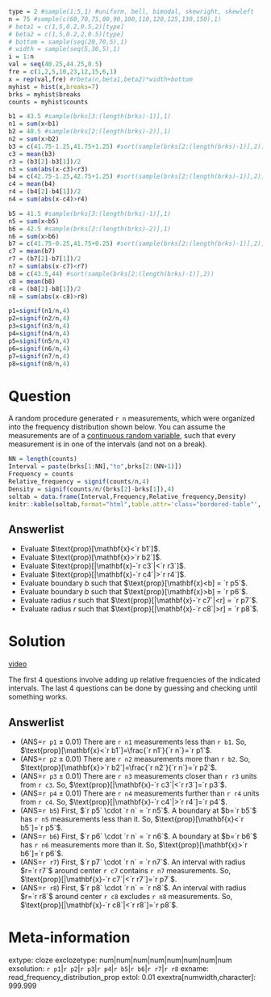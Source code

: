 ```r
type = 2 #sample(1:5,1) #uniform, bell, bimodal, skewright, skewleft
n = 75 #sample(c(60,70,75,80,90,100,110,120,125,130,150),1)
# beta1 = c(1,5,0.2,0.5,2)[type]
# beta2 = c(1,5,0.2,2,0.5)[type]
# bottom = sample(seq(20,70,5),1)
# width = sample(seq(5,30,5),1)
i = 1:n
val = seq(40.25,44.25,0.5)
fre = c(1,2,5,10,23,12,15,6,1)
x = rep(val,fre) #rbeta(n,beta1,beta2)*width+bottom
myhist = hist(x,breaks=7)
brks = myhist$breaks
counts = myhist$counts

b1 = 43.5 #sample(brks[3:(length(brks)-1)],1)
n1 = sum(x<b1)
b2 = 40.5 #sample(brks[2:(length(brks)-2)],1)
n2 = sum(x>b2)
b3 = c(41.75-1.25,41.75+1.25) #sort(sample(brks[2:(length(brks)-1)],2))
c3 = mean(b3)
r3 = (b3[2]-b3[1])/2
n3 = sum(abs(x-c3)<r3)
b4 = c(42.75-1.25,42.75+1.25) #sort(sample(brks[2:(length(brks)-1)],2))
c4 = mean(b4)
r4 = (b4[2]-b4[1])/2
n4 = sum(abs(x-c4)>r4)

b5 = 41.5 #sample(brks[3:(length(brks)-1)],1)
n5 = sum(x<b5)
b6 = 42.5 #sample(brks[2:(length(brks)-2)],1)
n6 = sum(x>b6)
b7 = c(41.75-0.25,41.75+0.25) #sort(sample(brks[2:(length(brks)-1)],2))
c7 = mean(b7)
r7 = (b7[2]-b7[1])/2
n7 = sum(abs(x-c7)<r7)
b8 = c(43.5,44) #sort(sample(brks[2:(length(brks)-1)],2))
c8 = mean(b8)
r8 = (b8[2]-b8[1])/2
n8 = sum(abs(x-c8)>r8)

p1=signif(n1/n,4)
p2=signif(n2/n,4)
p3=signif(n3/n,4)
p4=signif(n4/n,4)
p5=signif(n5/n,4)
p6=signif(n6/n,4)
p7=signif(n7/n,4)
p8=signif(n8/n,4)

```


Question
========

A random procedure generated `r n` measurements, which were organized into the frequency distribution shown below. You can assume the measurements are of a [continuous random variable](https://en.wikipedia.org/wiki/Continuous_or_discrete_variable), such that every measurement is in one of the intervals (and not on a break).

<style type="text/css" rel="stylesheet">
.bordered-table {
    border-collapse: collapse;
    border-spacing: 0;
    border:2px solid #000000;
}
.bordered-table th {
    border:2px solid #000000;
    padding: 4px;
}
.bordered-table td{
    border:2px solid #000000;
    padding: 4px;
}
</style>


```r
NN = length(counts)
Interval = paste(brks[1:NN],"to",brks[2:(NN+1)])
Frequency = counts
Relative_frequency = signif(counts/n,4)
Density = signif(counts/n/(brks[2]-brks[1]),4)
soltab = data.frame(Interval,Frequency,Relative_frequency,Density)
knitr::kable(soltab,format="html",table.attr='class="bordered-table"', align = "cccc",row.names=F)
```


Answerlist
--------
* Evaluate $\text{prop}[\mathbf{x}<`r b1`]$.
* Evaluate $\text{prop}[\mathbf{x}>`r b2`]$.
* Evaluate $\text{prop}[|\mathbf{x}-`r c3`|<`r r3`]$.
* Evaluate $\text{prop}[|\mathbf{x}-`r c4`|>`r r4`]$.
* Evaluate boundary $b$ such that $\text{prop}[\mathbf{x}<b] = `r p5`$.
* Evaluate boundary $b$ such that $\text{prop}[\mathbf{x}>b] = `r p6`$.
* Evaluate radius $r$ such that $\text{prop}[|\mathbf{x}-`r c7`|<r] = `r p7`$.
* Evaluate radius $r$ such that $\text{prop}[|\mathbf{x}-`r c8`|>r] = `r p8`$.


Solution
========

[video](https://vimeo.com/531903796){target="_blank"}

The first 4 questions involve adding up relative frequencies of the indicated intervals. The last 4 questions can be done by guessing and checking until something works.

Answerlist
--------
* (ANS=`r p1` $\pm$ 0.01) There are `r n1` measurements less than `r b1`. So, $\text{prop}[\mathbf{x}<`r b1`]=\frac{`r n1`}{`r n`}=`r p1`$.
* (ANS=`r p2` $\pm$ 0.01) There are `r n2` measurements more than `r b2`. So, $\text{prop}[\mathbf{x}>`r b2`]=\frac{`r n2`}{`r n`}=`r p2`$.
* (ANS=`r p3` $\pm$ 0.01) There are `r n3` measurements closer than `r r3` units from `r c3`. So, $\text{prop}[|\mathbf{x}-`r c3`|<`r r3`]=`r p3`$.
* (ANS=`r p4` $\pm$ 0.01) There are `r n4` measurements further than `r r4` units from `r c4`. So, $\text{prop}[|\mathbf{x}-`r c4`|>`r r4`]=`r p4`$.
* (ANS=`r b5`) First, $`r p5` \cdot `r n` = `r n5`$. A boundary at $b=`r b5`$ has `r n5` measurements less than it. So, $\text{prop}[\mathbf{x}<`r b5`]=`r p5`$.
* (ANS=`r b6`) First, $`r p6` \cdot `r n` = `r n6`$. A boundary at $b=`r b6`$ has `r n6` measurements more than it. So, $\text{prop}[\mathbf{x}>`r b6`]=`r p6`$.
* (ANS=`r r7`) First, $`r p7` \cdot `r n` = `r n7`$. An interval with radius $r=`r r7`$ around center `r c7` contains `r n7` measurements. So, $\text{prop}[|\mathbf{x}-`r c7`|<`r r7`]=`r p7`$.
* (ANS=`r r8`) First, $`r p8` \cdot `r n` = `r n8`$. An interval with radius $r=`r r8`$ around center `r c8` excludes `r n8` measurements.  So, $\text{prop}[|\mathbf{x}-`r c8`|<`r r8`]=`r p8`$.


Meta-information
================
extype: cloze
exclozetype: num|num|num|num|num|num|num|num
exsolution: `r p1`|`r p2`|`r p3`|`r p4`|`r b5`|`r b6`|`r r7`|`r r8`
exname: read_frequency_distribution_prop
extol: 0.01
exextra[numwidth,character]: 999.999
